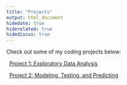 ```yaml
---
title: "Projects"
output: html_document
hidedate: true
hiderelated: true
hidediscus: true
---
```


Check out some of my coding projects below:


<i class="fa fa-signal"></i> &nbsp; [Project 1: Exploratory Data Analysis](/content/project/project1.Rmd/)

<i class="fa fa-line-chart"></i> &nbsp; [Project 2: Modeling, Testing, and Predicting](/content/project/project2.Rmd/)

<!--
<i class="fa fa-pie-chart"></i> 
<i class="fa fa-tasks"></i> 
-->
